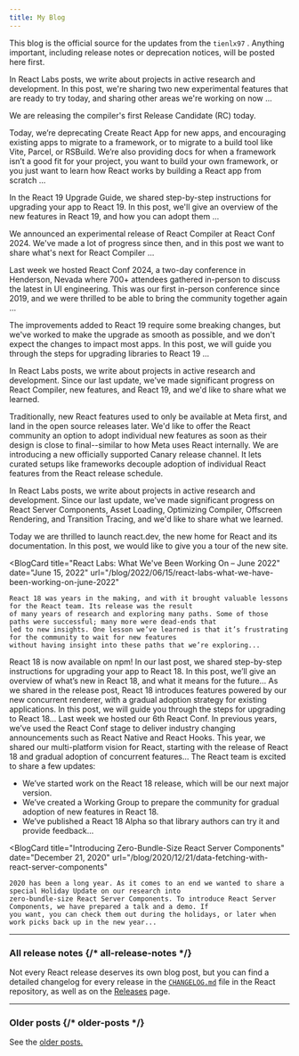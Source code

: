 ```yaml
---
title: My Blog
---
```


<Intro>

This blog is the official source for the updates from the `tienlx97` . Anything important, including release notes or deprecation notices, will be posted here first.

</Intro>

<div className="sm:-mx-5 flex flex-col gap-5 mt-12">

  <BlogCard image="/images/og-home.jpg" title="React Labs: View Transitions, Activity, and more" date="April 23, 2025" url="/blog/2025/04/23/react-labs-view-transitions-activity-and-more">

  In React Labs posts, we write about projects in active research and development. In this post, we're sharing two new experimental features that are ready to try today, and sharing other areas we're working on now ...

  </BlogCard>

  <BlogCard title="React Compiler RC" date="April 21, 2025" url="/blog/2025/04/21/react-compiler-rc">

  We are releasing the compiler's first Release Candidate (RC) today.

  </BlogCard>

  <BlogCard title="Sunsetting Create React App" date="February 14, 2025" url="/blog/2025/02/14/sunsetting-create-react-app">

  Today, we’re deprecating Create React App for new apps, and encouraging existing apps to migrate to a framework, or to migrate to a build tool like Vite, Parcel, or RSBuild. We’re also providing docs for when a framework isn’t a good fit for your project, you want to build your own framework, or you just want to learn how React works by building a React app from scratch ...

  </BlogCard>

  <BlogCard title="React v19 " date="December 5, 2024" url="/blog/2024/12/05/react-19">

  In the React 19 Upgrade Guide, we shared step-by-step instructions for upgrading your app to React 19. In this post, we'll give an overview of the new features in React 19, and how you can adopt them ...

  </BlogCard>

  <BlogCard title="React Compiler Beta Release" date="October 21, 2024" url="/blog/2024/10/21/react-compiler-beta-release">

  We announced an experimental release of React Compiler at React Conf 2024. We've made a lot of progress since then, and in this post we want to share what's next for React Compiler ...

  </BlogCard>

  <BlogCard title="React Conf 2024 Recap" date="May 22, 2024" url="/blog/2024/05/22/react-conf-2024-recap">

  Last week we hosted React Conf 2024, a two-day conference in Henderson, Nevada where 700+ attendees gathered in-person to discuss the latest in UI engineering. This was our first in-person conference since 2019, and we were thrilled to be able to bring the community together again ...

  </BlogCard>

  <BlogCard title="React 19 Upgrade Guide" date="April 25, 2024" url="/blog/2024/04/25/react-19-upgrade-guide">

  The improvements added to React 19 require some breaking changes, but we've worked to make the upgrade as smooth as possible, and we don't expect the changes to impact most apps. In this post, we will guide you through the steps for upgrading libraries to React 19 ...

  </BlogCard>

  <BlogCard title="React Labs: What We've Been Working On – February 2024" date="February 15, 2024" url="/blog/2024/02/15/react-labs-what-we-have-been-working-on-february-2024">

  In React Labs posts, we write about projects in active research and development. Since our last update, we've made significant progress on React Compiler, new features, and React 19, and we'd like to share what we learned.

  </BlogCard>

  <BlogCard title="React Canaries: Incremental Feature Rollout Outside Meta" date="May 3, 2023" url="/blog/2023/05/03/react-canaries">

  Traditionally, new React features used to only be available at Meta first, and land in the open source releases later. We'd like to offer the React community an option to adopt individual new features as soon as their design is close to final--similar to how Meta uses React internally. We are introducing a new officially supported Canary release channel. It lets curated setups like frameworks decouple adoption of individual React features from the React release schedule.

  </BlogCard>

  <BlogCard title="React Labs: What We've Been Working On – March 2023" date="March 22, 2023" url="/blog/2023/03/22/react-labs-what-we-have-been-working-on-march-2023">

  In React Labs posts, we write about projects in active research and development. Since our last update, we've made significant progress on React Server Components, Asset Loading, Optimizing Compiler, Offscreen Rendering, and Transition Tracing, and we'd like to share what we learned.

  </BlogCard>

  <BlogCard title="Introducing react.dev" date="March 16, 2023" url="/blog/2023/03/16/introducing-react-dev">

  Today we are thrilled to launch react.dev, the new home for React and its documentation. In this post, we would like to give you a tour of the new site.

  </BlogCard>

  <BlogCard
    title="React Labs: What We've Been Working On – June 2022"
    date="June 15, 2022"
    url="/blog/2022/06/15/react-labs-what-we-have-been-working-on-june-2022"
  >
    React 18 was years in the making, and with it brought valuable lessons for the React team. Its release was the result
    of many years of research and exploring many paths. Some of those paths were successful; many more were dead-ends that
    led to new insights. One lesson we’ve learned is that it’s frustrating for the community to wait for new features
    without having insight into these paths that we’re exploring...
  </BlogCard>

  <BlogCard title="React v18.0" date="March 29, 2022" url="/blog/2022/03/29/react-v18">
    React 18 is now available on npm! In our last post, we shared step-by-step instructions for upgrading your app to
    React 18. In this post, we’ll give an overview of what’s new in React 18, and what it means for the future...
  </BlogCard>

  <BlogCard title="How to Upgrade to React 18" date="March 8, 2022" url="/blog/2022/03/08/react-18-upgrade-guide">
    As we shared in the release post, React 18 introduces features powered by our new concurrent renderer, with a gradual
    adoption strategy for existing applications. In this post, we will guide you through the steps for upgrading to React
    18...
  </BlogCard>

  <BlogCard title="React Conf 2021 Recap" date="December 17, 2021" url="/blog/2021/12/17/react-conf-2021-recap">
    Last week we hosted our 6th React Conf. In previous years, we’ve used the React Conf stage to deliver industry
    changing announcements such as React Native and React Hooks. This year, we shared our multi-platform vision for React,
    starting with the release of React 18 and gradual adoption of concurrent features...
  </BlogCard>

  <BlogCard title="The Plan for React 18" date="June 8, 2021" url="/blog/2021/06/08/the-plan-for-react-18">
  The React team is excited to share a few updates:

  - We’ve started work on the React 18 release, which will be our next major version.
  - We’ve created a Working Group to prepare the community for gradual adoption of new features in React 18.
  - We’ve published a React 18 Alpha so that library authors can try it and provide feedback...
  </BlogCard>

  <BlogCard
    title="Introducing Zero-Bundle-Size React Server Components"
    date="December 21, 2020"
    url="/blog/2020/12/21/data-fetching-with-react-server-components"
  >
    2020 has been a long year. As it comes to an end we wanted to share a special Holiday Update on our research into
    zero-bundle-size React Server Components. To introduce React Server Components, we have prepared a talk and a demo. If
    you want, you can check them out during the holidays, or later when work picks back up in the new year...
  </BlogCard>

</div>

---

### All release notes {/* all-release-notes */}

Not every React release deserves its own blog post, but you can find a detailed changelog for every release in the [`CHANGELOG.md`](https://github.com/facebook/react/blob/main/CHANGELOG.md) file in the React repository, as well as on the [Releases](https://github.com/facebook/react/releases) page.

---

### Older posts {/* older-posts */}

See the [older posts.](https://reactjs.org/blog/all.html)

<div className="h-12"></div>
